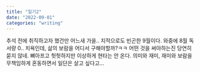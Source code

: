 ```yaml
---
title: "일기2"
date: "2022-09-01"
categories: "writing"
---
```


추석 전에 취직하고자 했건만 어느새 가을.. 지적으로도 빈곤한 9월이다. 와중에 8월 독서량 0.. 치욕인데, 삶의 보람을 어디서 구해야할까?ㅋㅋ 어떤 것을 써야하는진 당연히 묻지 않네. 뼈아프고 헛헛하지만 이상하게 현타는 안 온다. 의미와 재미, 재미와 보람을 무책임하게 혼동하면서 일단은 살고 싶다고...